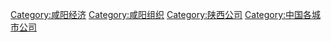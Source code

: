 [[Category:咸阳经济|Category:咸阳经济]]
[[Category:咸阳组织|Category:咸阳组织]]
[[Category:陕西公司|Category:陕西公司]]
[[Category:中国各城市公司|Category:中国各城市公司]]